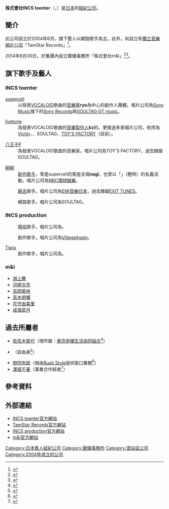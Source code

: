 {{Infobox company
| name = 株式會社INCS toenter
| name_en = INCS toenter Co., Ltd.
| logo =
| logo_size =
| logo_caption =
| image =
| image_size =
| image_caption =
| native_name = 株式会社インクストゥエンター
| native_name_lang = ja
| other_name = {{lang|ja|インクス}}（INCS）
| type = 非上市公司
| industry = [[服务|服務業]]
| foundation = 2004年6月
| founder =
| area_served =
| key_people =田村優
| products =
| brands =
| services = 經營管理歌手、作家、創作人、插畫家、聲優 等
| owner =
| ratio =
| rating =
| homepage = {{URL|http://www.incs-toenter.jp/}}
| location = {{JPN}}<br />[[東京都|東京都]][[澀谷區|澀谷區]][[元代代木町|元代代木町]]55-3<br />第二MASUYA大樓4F
| subsid = Ixy Music 100%
}}
'''株式會社INCS toenter'''（{{lang-ja|株式会社インクストゥエンター}}，{{lang-en|INCS toenter Co., Ltd.}}）是[[日本|日本]]的[[經紀公司|經紀公司]]。

== 簡介 ==
此公司設立於2004年6月，旗下藝人以網路歌手為主。此外，尚設立有[[獨立音樂|獨立音樂]][[唱片公司|唱片公司]]「TamStar Records」<ref>{{Cite web|url=https://www.barks.jp/news/?id=1000066229|script-title=ja:ネット系アーティスト事務所インクストゥエンターがレーベル設立|date=2010-12-07|publisher=BARKS音楽ニュース|accessdate=2016-11-27|language=ja|archive-date=2016-11-27|archive-url=https://web.archive.org/web/20161127220650/https://www.barks.jp/news/?id=1000066229|dead-url=no}}</ref>。

2014年6月30日，於集團內設立聲優事務所「株式會社m&i」<ref>{{Cite web|url=https://twitter.com/fuchigami_mai/status/491985233835589634|script-title=ja:事務所のHPが…やっとやっと(笑)出来ましたー！|date=2014-07-24|publisher=渕上舞Twitter|accessdate=2016-11-27|language=ja|archive-date=2016-03-06|archive-url=https://web.archive.org/web/20160306004908/https://twitter.com/fuchigami_mai/status/491985233835589634|dead-url=no}}</ref><ref>{{Cite web|url=http://mand-i.jp/about/|title=About|publisher=株式会社m&i|accessdate=2016-11-27|language=ja|archive-date=2017-03-19|archive-url=https://web.archive.org/web/20170319082757/http://mand-i.jp/about/|dead-url=no}}</ref>。

== 旗下歌手及藝人 ==
=== INCS toenter ===
; [[Supercell_(樂團)|supercell]]
: 以發表[[VOCALOID|VOCALOID]]歌曲的[[音樂家|音樂家]]'''ryo'''為中心的創作人團體。唱片公司為[[日本索尼音樂娛樂|Sony Music]]旗下的[[Sony_Music_Records|Sony Records]]與[[Sony_Music_Direct|SOULTAG·GT music]]。

; [[livetune|livetune]]
: 為發表VOCALOID歌曲的[[音樂製作人|音樂製作人]]'''kz'''的{{tsl|ja|一人バンド|一人樂團}}。更換過多家唱片公司，依序為[[勝利娛樂|Victor]]、{{tsl|ja|ハッチ・エンタテインメント|Hatch Entertainment|LOiD}}、SOULTAG、[[TOY'S_FACTORY|TOY'S FACTORY]]（目前）。

; [[八王子P|八王子P]]
: 為發表VOCALOID歌曲的音樂家。唱片公司為TOY'S FACTORY，過去隸屬SOULTAG。

; [[柳柳|柳柳]]
: [[創作歌手|創作歌手]]，曾是supercell的客座主唱'''nagi'''，也曾以「{{lang|ja|ガゼル}}」（瞪羚）的名義活動。唱片公司為[[NBC環球娛樂|NBC環球娛樂]]。

; {{tsl|ja|らっぷびと|Rapbit}}
: [[饒舌|饒舌]]歌手。唱片公司為[[EMI音樂日本|EMI音樂日本]]，過去隸屬[[EXIT_TUNES|EXIT TUNES]]。

; {{tsl|ja|ゴム (歌手)|Gom}}
: 網路歌手。唱片公司為SOULTAG。

=== INCS production ===
; {{tsl|ja|KEN THE 390}}
: [[嘻哈|嘻哈]]歌手。唱片公司為{{tsl|ja|Da.Me.Records}}。

; {{tsl|ja|SA.RI.NA}}
: 創作歌手。唱片公司為[[VillageAgain|VillageAgain]]。

; [[Tiara|Tiara]]
: 創作歌手。唱片公司為{{tsl|ja|日本クラウン|日本CROWN}}。

=== m&i ===
* [[淵上舞_(聲優)|淵上舞]]
* [[河崎文亮|河崎文亮]]
* [[吉岡美咲|吉岡美咲]]
* [[高木朋彌|高木朋彌]]
* [[花守由美里|花守由美里]]
* [[成海皐月|成海皐月]]

== 過去所屬者 ==
* [[佐佐木智代|佐佐木智代]]（現所屬：[[東京俳優生活協同組合|東京俳優生活協同組合]]<ref>{{Cite web|url=https://twitter.com/chachaki0215/status/808608939654848512|script-title=ja:【お知らせ】|publisher=佐佐木智代Twitter|date=2016-12-16|accessdate=2016-12-16|language=ja|archive-date=2021-06-11|archive-url=https://web.archive.org/web/20210611092627/https://twitter.com/chachaki0215/status/808608939654848512}}</ref>）
* {{tsl|ja|のだまみ|野田麻未}}（自由身<ref>{{Cite web|url=http://ameblo.jp/mame1001mame/entry-12009142088.html|script-title=ja:【ご報告】|date=2015-04-02|publisher=野田麻未 Official Blog|accessdate=2016-11-27|language=ja|archive-date=2016-11-28|archive-url=https://web.archive.org/web/20161128050055/http://ameblo.jp/mame1001mame/entry-12009142088.html|dead-url=no}}</ref>）
* [[野田哲郎|野田哲郎]]（現由[[Rush_Style|Rush Style]]提供窗口業務<ref>{{Cite web|url=http://rushstyle.net/?p=2333|script-title=ja:野田　てつろう が、預かり所属になりました。どうぞよろしくお願い致します。|publisher=株式会社Rush Style|accessdate=2016-11-27|language=ja|archive-date=2016-11-05|archive-url=https://web.archive.org/web/20161105212847/http://rushstyle.net/?p=2333|dead-url=no}}</ref>）
* [[澤城千春|澤城千春]]（事業合作結束<ref>{{Cite web|url=http://mand-i.jp/news/%e3%81%8a%e7%9f%a5%e3%82%89%e3%81%9b/|script-title=ja:お知らせ|date=2015-04-01|publisher=株式会社m&i|accessdate=2016-11-27|language=ja|archive-date=2016-11-27|archive-url=https://web.archive.org/web/20161127221008/http://mand-i.jp/news/%E3%81%8A%E7%9F%A5%E3%82%89%E3%81%9B/|dead-url=no}}</ref>）

== 參考資料 ==
{{Reflist}}

== 外部連結 ==
* [http://www.incs-toenter.jp/ INCS toenter官方網站]{{Wayback|url=http://www.incs-toenter.jp/ |date=20161217202229 }}{{ja}}
* [http://www.tamstarrecords.jp/ TamStar Records官方網站]{{Wayback|url=http://www.tamstarrecords.jp/ |date=20161026082658 }}{{ja}}
* [http://www.incs-production.jp/ INCS production官方網站]{{Wayback|url=http://www.incs-production.jp/ |date=20140725103508 }}{{ja}}
* [http://mand-i.jp/ m&i官方網站]{{Wayback|url=http://mand-i.jp/ |date=20161009033827 }}{{ja}}

{{DEFAULTSORT:INCS toenter}}
[[Category:日本藝人經紀公司|Category:日本藝人經紀公司]]
[[Category:聲優事務所|Category:聲優事務所]]
[[Category:澀谷區公司|Category:澀谷區公司]]
[[Category:2004年成立的公司|Category:2004年成立的公司]]